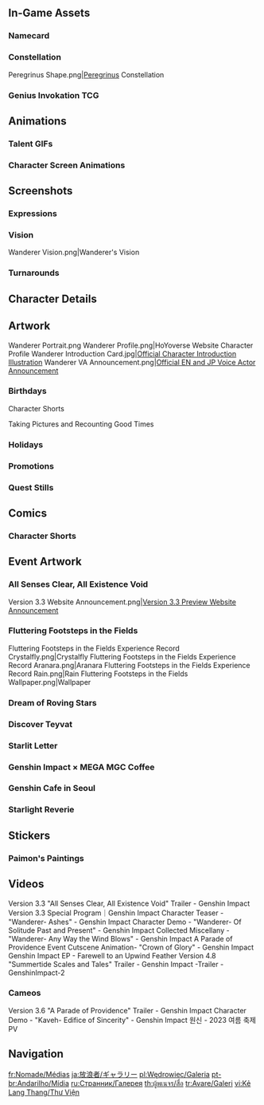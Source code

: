 {{CharacterTabs}}
{{See also|Scaramouche#Gallery}}
{{TOC Limit}}
==In-Game Assets==
{{Assets}}

===Namecard===
{{Assets/Namecard|Drifter's Ballad|Wanderer}}

===Constellation===
<gallery>Peregrinus Shape.png|[[Peregrinus]] Constellation</gallery>

===Genius Invokation TCG===
{{Genius Invokation TCG Cards by Featured Gallery}}

==Animations==
===Talent GIFs===
{{Talent Previews by Character|Wanderer}}

===Character Screen Animations===
{{Preview/CharacterAnimations}}

==Screenshots==
===Expressions===
{{Character Expression|Wanderer|Default|Confident|Pensive}}

===Vision===
<gallery>Wanderer Vision.png|Wanderer's Vision</gallery>

===Turnarounds===
{{Turnarounds}}

==Character Details==
{{Files by Character Gallery|Character Details|character = Wanderer}}

==Artwork==
<gallery>
Wanderer Portrait.png
Wanderer Profile.png|HoYoverse Website Character Profile
Wanderer Introduction Card.jpg|[https://twitter.com/GenshinImpact/status/1587021567124307971 Official Character Introduction Illustration]
Wanderer VA Announcement.png|[https://twitter.com/GenshinImpact/status/1599282355499302912 Official EN and JP Voice Actor Announcement]
</gallery>

===Birthdays===
{{Files by Character Gallery|Wanderer Birthday Artwork|character = Wanderer|not1=Character Shorts|not2=Taking Pictures and Recounting Good Times Images}}

;Character Shorts
{{Files by Character Gallery|Wanderer Birthday Artwork|character = Wanderer|not1=Character Birthday Artwork|not2=Taking Pictures and Recounting Good Times Images}}

;Taking Pictures and Recounting Good Times
{{Main|Taking Pictures and Recounting Good Times/Wanderer}}
{{Files by Character Gallery|Wanderer Birthday Artwork|character = Wanderer|not1=Character Shorts|not2=Character Birthday Artwork}}

===Holidays===
{{Files by Character Gallery|Holiday Artwork}}

===Promotions===
{{Files by Character Gallery|Promotional Artwork}}
<!--
===Social Media===
{{Files by Character Gallery|Social Media Celebration}}
-->
===Quest Stills===
{{Files by Character Gallery|Quest Stills}}
<!--
===Miscellaneous===
{{Files by Character Gallery|Miscellaneous Artwork}}
-->
==Comics==
<!--
==Genshin Impact Preview Manga===
<gallery>

</gallery>

===4-Panel Comics===
<gallery>

</gallery>
-->
===Character Shorts===
{{Files by Character Gallery|Character Shorts|character = Wanderer|not1=Wanderer Birthday Artwork}}

==Event Artwork==
===All Senses Clear, All Existence Void===
{{Main|All Senses Clear, All Existence Void}}
<gallery>
Version 3.3 Website Announcement.png|[https://twitter.com/GenshinImpact/status/1596353062465142786?lang=en Version 3.3 Preview Website Announcement]
</gallery>

===Fluttering Footsteps in the Fields===
{{Main|Fluttering Footsteps in the Fields}}
<gallery>
Fluttering Footsteps in the Fields Experience Record Crystalfly.png|Crystalfly
Fluttering Footsteps in the Fields Experience Record Aranara.png|Aranara
Fluttering Footsteps in the Fields Experience Record Rain.png|Rain
Fluttering Footsteps in the Fields Wallpaper.png|Wallpaper
</gallery>

===Dream of Roving Stars===
{{Main|Dream of Roving Stars}}
{{Files by Character Gallery|Dream of Roving Stars Images}}

===Discover Teyvat===
{{Main|Discover Teyvat}}
{{Files by Character Gallery|Discover Teyvat Images}}

===Starlit Letter===
{{Main|Starlit Letter}}
{{Files by Character Gallery|Starlit Letter Images}}

===Genshin Impact × MEGA MGC Coffee===
{{Main|Genshin Impact × MEGA MGC Coffee/Gallery}}
{{Files by Character Gallery|Genshin Impact × MEGA MGC Coffee}}

===Genshin Cafe in Seoul===
{{Main|Genshin Impact Cafe in Seoul/Gallery}}
{{Files by Character Gallery|Genshin Impact Cafe in Seoul}}

===Starlight Reverie===
{{Main|Starlight Reverie}}
{{Files by Character Gallery|Starlight Reverie Images}}

==Stickers==
===Paimon's Paintings===
{{Paimon's Paintings Images|Wanderer|nochar=1|nopplink=1}}

==Videos==
<gallery>
Version 3.3 "All Senses Clear, All Existence Void" Trailer - Genshin Impact
Version 3.3 Special Program｜Genshin Impact
Character Teaser - "Wanderer- Ashes" - Genshin Impact
Character Demo - "Wanderer- Of Solitude Past and Present" - Genshin Impact
Collected Miscellany - "Wanderer- Any Way the Wind Blows" - Genshin Impact
A Parade of Providence Event Cutscene Animation- "Crown of Glory" - Genshin Impact
Genshin Impact EP - Farewell to an Upwind Feather
Version 4.8 "Summertide Scales and Tales" Trailer - Genshin Impact -Trailer -GenshinImpact-2
</gallery>

===Cameos===
<gallery>
Version 3.6 "A Parade of Providence" Trailer - Genshin Impact
Character Demo - "Kaveh- Edifice of Sincerity" - Genshin Impact
원신 - 2023 여름 축제 PV 
</gallery>
<!--
==References==
{{Reflist}}
-->

==Navigation==
{{Character Navbox|Gallery}}

[[fr:Nomade/Médias]]
[[ja:放浪者/ギャラリー]]
[[pl:Wędrowiec/Galeria]]
[[pt-br:Andarilho/Mídia]]
[[ru:Странник/Галерея]]
[[th:ผู้พเนจร/สื่อ]]
[[tr:Avare/Galeri]]
[[vi:Kẻ Lang Thang/Thư Viện]]